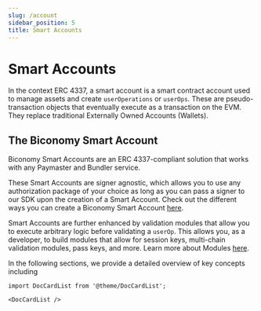 ```yaml
---
slug: /account
sidebar_position: 5
title: Smart Accounts
---
```


# Smart Accounts

In the context ERC 4337, a smart account is a smart contract account used to manage assets and create `userOperations` or `userOps`.
These are pseudo-transaction objects that eventually execute as a transaction on the EVM.
They replace traditional Externally Owned Accounts (Wallets).

## The Biconomy Smart Account

Biconomy Smart Accounts are an ERC 4337-compliant solution that works with any Paymaster and Bundler service.

These Smart Accounts are signer agnostic, which allows you to use any authorization package of your choice as long as you can pass a signer to our SDK upon the creation of a Smart Account.
Check out the different ways you can create a Biconomy Smart Account [here](/Account/signers).

Smart Accounts are further enhanced by validation modules that allow you to execute arbitrary logic before validating a `userOp`.
This allows you, as a developer, to build modules that allow for session keys, multi-chain validation modules, pass keys, and more. Learn more about Modules [here](/modules).

In the following sections, we provide a detailed overview of key concepts including

```mdx-code-block
import DocCardList from '@theme/DocCardList';

<DocCardList />
```
